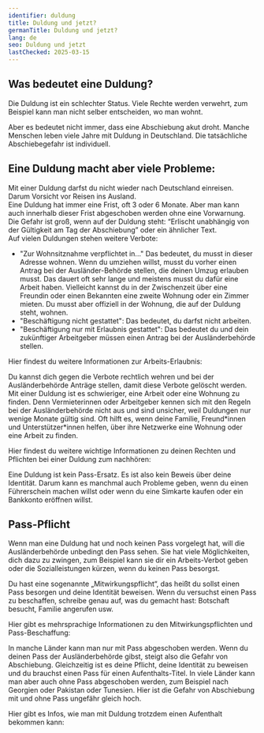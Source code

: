 ```yaml
---
identifier: duldung
title: Duldung und jetzt?
germanTitle: Duldung und jetzt?
lang: de
seo: Duldung und jetzt
lastChecked: 2025-03-15
---
```



## Was bedeutet eine Duldung?

Die Duldung ist ein schlechter Status. Viele Rechte werden verwehrt, zum Beispiel kann man nicht selber entscheiden, wo man wohnt.

Aber es bedeutet nicht immer, dass eine Abschiebung akut droht. Manche Menschen leben viele Jahre mit Duldung in Deutschland.
Die tatsächliche Abschiebegefahr ist individuell.

<Block identifier="get-legal-advice" />

## Eine Duldung macht aber viele Probleme:

Mit einer Duldung darfst du nicht wieder nach Deutschland einreisen. Darum Vorsicht vor Reisen ins Ausland. <br/>
Eine Duldung hat immer eine Frist, oft 3 oder 6 Monate. Aber man kann auch innerhalb dieser Frist abgeschoben werden ohne eine Vorwarnung. Die Gefahr ist groß, wenn auf der Duldung steht: “Erlischt unabhängig von der Gültigkeit am Tag der Abschiebung” oder ein ähnlicher Text. <br/>
Auf vielen Duldungen stehen weitere Verbote:
- "Zur Wohnsitznahme verpflichtet in..." Das bedeutet, du musst in dieser Adresse wohnen. Wenn du umziehen willst, musst du vorher einen Antrag bei der Ausländer-Behörde stellen, die deinen Umzug erlauben musst. Das dauert oft sehr lange und meistens musst du dafür eine Arbeit haben. Vielleicht kannst du in der Zwischenzeit über eine Freundin oder einen Bekannten eine zweite Wohnung oder ein Zimmer mieten. Du musst aber offiziell in der Wohnung, die auf der Duldung steht, wohnen.
- "Beschäftigung nicht gestattet": Das bedeutet, du darfst nicht arbeiten.
- "Beschäftigung nur mit Erlaubnis gestattet": Das bedeutet du und dein zukünftiger Arbeitgeber müssen einen Antrag bei der Ausländerbehörde stellen.

Hier findest du weitere Informationen zur Arbeits-Erlaubnis:

<ExternalShortLink identifier="handbookgermany_workpermit" />

Du kannst dich gegen die Verbote rechtlich wehren und bei der Ausländerbehörde Anträge stellen, damit diese Verbote gelöscht werden. Mit einer Duldung ist es schwieriger, eine Arbeit oder eine Wohnung zu finden. Denn Vermieterinnen oder Arbeitgeber kennen sich mit den Regeln bei der Ausländerbehörde nicht aus und sind unsicher, weil Duldungen nur wenige Monate gültig sind. Oft hilft es, wenn deine Familie, Freund\*innen und Unterstützer\*innen helfen, über ihre Netzwerke eine Wohnung oder eine Arbeit zu finden.

Hier findest du weitere wichtige Informationen zu deinen Rechten und Pflichten bei einer Duldung zum nachhören:

<ExternalShortLink identifier="sfr_audio" />

Eine Duldung ist kein Pass-Ersatz. Es ist also kein Beweis über deine Identität. Darum kann es manchmal auch Probleme geben, wenn du einen Führerschein machen willst oder wenn du eine Simkarte kaufen oder ein Bankkonto eröffnen willst.

## Pass-Pflicht

Wenn man eine Duldung hat und noch keinen Pass vorgelegt hat, will die Ausländerbehörde unbedingt den Pass sehen. Sie hat viele Möglichkeiten, dich dazu zu zwingen, zum Beispiel kann sie dir ein Arbeits-Verbot geben oder die Sozialleistungen kürzen, wenn du keinen Pass besorgst.

Du hast eine sogenannte „Mitwirkungspflicht“, das heißt du sollst einen Pass besorgen und deine Identität beweisen. 
Wenn du versuchst einen Pass zu beschaffen, schreibe genau auf, was du gemacht hast: Botschaft besucht, Familie angerufen usw.

Hier gibt es mehrsprachige Informationen zu den Mitwirkungspflichten und Pass-Beschaffung:

<ExternalShortLink identifier="fluechtlingsrat-brandenburg_pass" />

In manche Länder kann man nur mit Pass abgeschoben werden. Wenn du deinen Pass der Ausländerbehörde gibst, steigt also die Gefahr von Abschiebung. Gleichzeitig ist es deine Pflicht, deine Identität zu beweisen und du brauchst einen Pass für einen Aufenthalts-Titel.
In viele Länder kann man aber auch ohne Pass abgeschoben werden, zum Beispiel nach Georgien oder Pakistan oder Tunesien. Hier ist die Gefahr von Abschiebung mit und ohne Pass ungefähr gleich hoch.

Hier gibt es Infos, wie man mit Duldung trotzdem einen Aufenthalt bekommen kann:

<InternalShortLink identifier="residence" />
